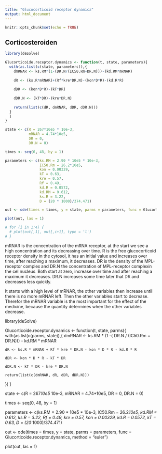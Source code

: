 ```yaml
---
title: "Glucocorticoid receptor dynamica"
output: html_document
---
```


```r
knitr::opts_chunk$set(echo = TRUE)
```


## Corticosteroiden


```r
library(deSolve)

Glucorticoide.receptor.dynamics <- function(t, state, parameters){
  with(as.list(c(state, parameters)),{
    dmRNAR <- ks.RM*(1-(DR.N/(IC50.Rm+DR.N)))-(kd.RM*mRNAR)
    
    dR <- (ks.R*mRNAR)+(Rf*kre*DR.N)-(kon*D*R)-(kd.R*R)
    
    dDR <- (kon*D*R)-(kT*DR)
    
    dDR.N <- (kT*DR)-(kre*DR.N)
    
    return(list(c(dR, dmRNAR, dDR, dDR.N)))
  }
  )
}

state <- c(R = 267*10e5 * 10e-3, 
           mRNAR = 4.74*10e5, 
           DR = 0, 
           DR.N = 0)

times <- seq(0, 48, by = 1)

parameters <- c(ks.RM = 2.90 * 10e5 * 10e-3, 
                IC50.Rm = 26.2*10e5, 
                kon = 0.00329,
                kT = 0.63, 
                kre = 0.57,
                Rf = 0.49, 
                kd.R = 0.0572,
                kd.RM = 0.612, 
                ks.R = 3.22, 
                D = (20 * 1000)/374.471)

out <- ode(times = times, y = state, parms = parameters, func = Glucorticoide.receptor.dynamics, method = "euler")

plot(out, las = 1)

# for (i in 1:4) {
  # plot(out[,1], out[,i+1], type = 'l')
# }
```

mRNAR is the concentration of the mRNA receptor, at the start we see a high concentration and its decreasing over time. 
R is the free glucocorticoid receptor density in the cytosol, it has an initial value and increases over time, after reaching a maximum, it decreases. 
DR is the density of the MPL-receptor complex and DR.N the concentration of MPL-receptor complexin the cel nucleus. Both start at zero, increase over time and after reaching a maximum it decreases. DR.N increases some time later that DR and decreases less quickly. 

It starts with a high level of mRNAR, the other variables then increase until there is no more mRNAR left. Then the other variables start to decrease. Therefor the mRNAR variable is the most important for the effect of the medicine, because the quantity determines when the other variables decrease.








library(deSolve)

Glucorticoide.receptor.dynamics <- function(t, state, parms){
  with(as.list(c(parms, state)),{
    dmRNAR <- ks.RM * (1 -( DR.N / (IC50.Rm + DR.N))) - kd.RM * mRNAR
    
    dR <- ks.R * mRNAR + Rf * kre * DR.N - kon * D * R - kd.R * R
    
    dDR <- kon * D * R - kT * DR
    
    dDR.N <- kT * DR - kre * DR.N
    
    return(list(c(dmRNAR, dR, dDR, dDR.N)))
  })
}

state <- c(R = 267*10e5 * 10e-3, 
           mRNAR = 4.74*10e5, 
           DR = 0, 
           DR.N = 0)

times <- seq(0, 48, by = 1)

parameters <- c(ks.RM = 2.90 * 10e5 * 10e-3, 
                IC50.Rm = 26.2*10e5, 
                kd.RM = 0.612, 
                ks.R = 3.22, 
                Rf = 0.49, 
                kre = 0.57, 
                kon = 0.00329, 
                kd.R = 0.0572, 
                kT = 0.63, 
                D = (20 * 1000)/374.471)

out <- ode(times = times, y = state, parms = parameters, func = Glucorticoide.receptor.dynamics, method = "euler")

plot(out, las = 1)


